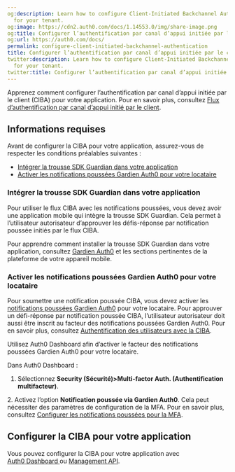 ```yaml
---
og:description: Learn how to configure Client-Initiated Backchannel Authentication
  for your tenant.
og:image: https://cdn2.auth0.com/docs/1.14553.0/img/share-image.png
og:title: Configurer l’authentification par canal d’appui initiée par le client
og:url: https://auth0.com/docs/
permalink: configure-client-initiated-backchannel-authentication
title: Configurer l’authentification par canal d’appui initiée par le client
twitter:description: Learn how to configure Client-Initiated Backchannel Authentication
  for your tenant.
twitter:title: Configurer l’authentification par canal d’appui initiée par le client
---
```




Apprenez comment configurer l’authentification par canal d’appui initiée par le client (CIBA) pour votre application. Pour en savoir plus, consultez [Flux d’authentification par canal d’appui initié par le client](/get-started/authentication-and-authorization-flow/client-initiated-backchannel-authentication-flow).

## Informations requises

Avant de configurer la CIBA pour votre application, assurez-vous de respecter les conditions préalables suivantes :

* [Intégrer la trousse SDK Guardian dans votre application](#integrate-guardian-sdk-into-your-application)
* [Activer les notifications poussées Gardien Auth0 pour votre locataire](#enable-auth0-guardian-push-notifications-for-your-tenant)

### Intégrer la trousse SDK Guardian dans votre application

Pour utiliser le flux CIBA avec les notifications poussées, vous devez avoir une application mobile qui intègre la trousse SDK Guardian. Cela permet à l’utilisateur autorisateur d’approuver les défis-réponse par notification poussée initiés par le flux CIBA.

Pour apprendre comment installer la trousse SDK Guardian dans votre application, consultez [Gardien Auth0](https://auth0.com/docs/secure/multi-factor-authentication/auth0-guardian#guardian-sdks) et les sections pertinentes de la plateforme de votre appareil mobile.

### Activer les notifications poussées Gardien Auth0 pour votre locataire

Pour soumettre une notification poussée CIBA, vous devez activer les [notifications poussées Gardien Auth0](/secure/multi-factor-authentication/auth0-guardian#enroll-in-push-notifications) pour votre locataire. Pour approuver un défi-réponse par notification poussée CIBA, l’utilisateur autorisateur doit aussi être inscrit au facteur des notifications poussées Gardien Auth0. Pour en savoir plus, consultez [Authentification des utilisateurs avec la CIBA](/get-started/authentication-and-authorization-flow/client-initiated-backchannel-authentication-flow/user-authentication-with-ciba).

Utilisez Auth0 Dashboard afin d’activer le facteur des notifications poussées Gardien Auth0 pour votre locataire.

Dans Auth0 Dashboard :

1. Sélectionnez **Security (Sécurité)>Multi-factor Auth. (Authentification multifacteur)**.

2. Activez l’option **Notification poussée via Gardien Auth0**. Cela peut nécessiter des paramètres de configuration de la MFA. Pour en savoir plus, consultez [Configurer les notifications poussées pour la MFA](/secure/multi-factor-authentication/multi-factor-authentication-factors/configure-push-notifications-for-mfa).

## Configurer la CIBA pour votre application

Vous pouvez configurer la CIBA pour votre application avec [Auth0 Dashboard ](https://manage.auth0.com/) ou [Management API](https://auth0.com/docs/api/management/v2).